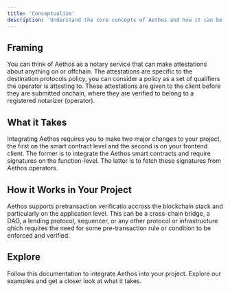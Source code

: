 ```yaml
---
title: 'Conceptualize'
description: 'Understand the core concepts of Aethos and how it can be integrated into your project.'
---
```


## Framing
You can think of Aethos as a notary service that can make attestations about anything on or offchain.
The attestations are specific to the destination protocols policy, you can consider a policy
as a set of qualifiers the operator is attesting to. These attestations are given to the client
before they are submitted onchain, where they are verified to belong to a registered notarizer (operator).

## What it Takes
Integrating Aethos requires you to make two major changes to your project, the first
on the smart contract level and the second is on your frontend client. The former
is to integrate the Aethos smart contracts and require signatures on the function-level.
The latter is to fetch these signatures from Aethos operators.

## How it Works in Your Project
Aethos supports pretransaction verificatio accross the blockchain stack and particularly on the application level.
This can be a cross-chain bridge, a DAO, a lending protocol, sequencer, or any other protocol or infrastructure qhich requires
the need for some pre-transaction rule or condition to be enforced and verified.


## Explore

<CardGroup cols={2}>
    <Card
        title="Dive In"
        icon="handshake"
        href="https://mintlify.com/docs/api-playground/openapi"
    >
        Follow this documentation to integrate Aethos into your project.
    </Card>
    <Card
        title="Examples"
        icon="folder-open"
        href="./examples"
    >
        Explore our examples and get a closer look at what it takes.
    </Card>
</CardGroup>
